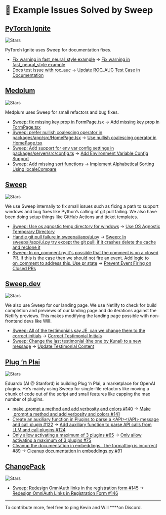 # 🎫 Example Issues Solved by Sweep

## [PyTorch Ignite](https://github.com/pytorch/ignite)
![Stars](https://img.shields.io/github/stars/pytorch/ignite?style=for-the-badge)

PyTorch Ignite uses Sweep for documentation fixes.

- [Fix warning in fast_neural_style example](https://github.com/pytorch/ignite/issues/2983) → [Fix warning in fast_neural_style example](https://github.com/pytorch/ignite/pull/2984)
- [Docs test issue with roc_auc](https://github.com/pytorch/ignite/issues/2985) → [Update ROC_AUC Test Case in Documentation](https://github.com/pytorch/ignite/pull/2989)

## [Medplum](https://github.com/medplum/medplum)
![Stars](https://img.shields.io/github/stars/medplum/medplum?style=for-the-badge)

Medplum uses Sweep for small refactors and bug fixes.

- [Sweep: fix missing key prop in FormPage.tsx](https://github.com/medplum/medplum/issues/2409) → [Add missing key prop in FormPage.tsx](https://github.com/medplum/medplum/pull/2411)
- [Sweep: prefer nullish coalescing operator in packages/app/src/HomePage.tsx](https://github.com/medplum/medplum/issues/2410) → [Use nullish coalescing operator in HomePage.tsx](https://github.com/medplum/medplum/pull/2412)
- [Sweep: Add support for env var config settings in packages/server/src/config.ts](https://github.com/medplum/medplum/issues/2377) → [Add Environment Variable Config Support](https://github.com/medplum/medplum/pull/2378)
- [Sweep: Add missing sort functions](https://github.com/medplum/medplum/issues/2364) → [Implement Alphabetical Sorting Using localeCompare](https://github.com/medplum/medplum/pull/2365)

## [Sweep](https://github.com/sweepai/sweep) 
![Stars](https://img.shields.io/github/stars/sweepai/sweep?style=for-the-badge)

We use Sweep internally to fix small issues such as fixing a path to support windows and bug fixes like Python’s calling of git pull failing. We also have been doing setup things like GitHub Actions and ticket templates.

- [Sweep: Use os agnostic temp directory for windows](https://github.com/sweepai/sweep/issues/367) → [Use OS Agnostic Temporary Directory](https://github.com/sweepai/sweep/pull/368)
- [Handle git pull failure in sweepai/app/ui.py](https://github.com/sweepai/sweep/pull/366) → [Sweep: In sweepai/app/ui.py try except the git pull, if it crashes delete the cache and reclone it](https://github.com/sweepai/sweep/issues/365)
- [Sweep: In on_comment.py it's possible that the comment is on a closed PR. If this is the case then we should not fire an event. Add logic to on_comment to address this. Use pr state](https://github.com/sweepai/sweep/issues/140) → [Prevent Event Firing on Closed PRs](https://github.com/sweepai/sweep/pull/143)

## [Sweep.dev](https://github.com/sweepai/landing-page)
![Stars](https://img.shields.io/github/stars/sweepai/landing-page?style=for-the-badge)

We also use Sweep for our landing page. We use Netlify to check for build completion and previews of our landing page and do iterations against the Netlify previews. This makes modifying the landing page possible with non-frontend devs like Will.

- [Sweep: All of the testimonials say JE, can we change them to the correct initials](https://github.com/sweepai/landing-page/issues/16) → [Correct Testimonial Initials](https://github.com/sweepai/landing-page/pull/18)
- [Sweep: Change the last testimonial (the one by Kunal) to a new message](https://github.com/sweepai/landing-page/issues/136) → [Update Testimonial Content](https://github.com/sweepai/landing-page/pull/138)

## [Plug ‘n Plai](https://github.com/edreisMD/plugnplai)
![Stars](https://img.shields.io/github/stars/edreisMD/plugnplai?style=for-the-badge)

Eduardo (AI @ Stanford) is building Plug ‘n Plai, a marketplace for OpenAI plugins. He’s mainly using Sweep for single-file refactors like moving a chunk of code out of the script and small features like capping the max number of plugins.

- [make .prompt a method and add verbosity and colors #140](https://github.com/edreisMD/plugnplai/issues/140) → [Make .prompt a method and add verbosity and colors #141](https://github.com/edreisMD/plugnplai/pull/141)
- [Create an auxiliary function in Plugins to parse a \<API\>\</API\> message and call plugin #122](https://github.com/edreisMD/plugnplai/issues/122) → [Add auxiliary function to parse API calls from LLM and call plugins #124](https://github.com/edreisMD/plugnplai/pull/124)
- [Only allow activating a maximum of 3 plugins #65](https://github.com/edreisMD/plugnplai/issues/65) → [Only allow activating a maximum of 3 plugins #75](https://github.com/edreisMD/plugnplai/pull/75)
- [Cleanup the documentation in embeddings. The formatting is incorrect #89](https://github.com/edreisMD/plugnplai/issues/89) → [Cleanup documentation in embeddings.py #91](https://github.com/edreisMD/plugnplai/pull/91)

## [ChangePack](https://github.com/changepack/changepack)
![Stars](https://img.shields.io/github/stars/changepack/changepack?style=for-the-badge)

- [Sweep: Redesign OmniAuth links in the registration form #145](https://github.com/changepack/changepack/issues/145) → [Redesign OmniAuth Links in Registration Form #146](https://github.com/changepack/changepack/pull/146)

---

To contribute more, feel free to ping Kevin and Will ****on Discord.
